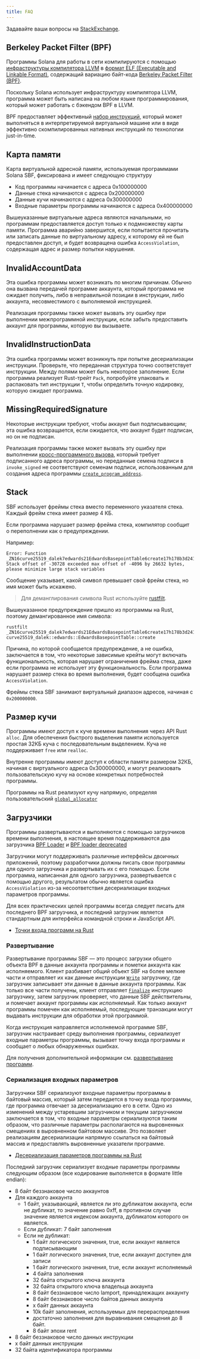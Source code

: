 ```yaml
---
title: FAQ
---
```


Задавайте ваши вопросы на
[StackExchange](https://solana.stackexchange.com/questions/ask).

## Berkeley Packet Filter (BPF)

Программы Solana для работы в сети компилируются с помощью
[инфраструктуры компилятора LLVM](https://llvm.org/) в
[формат ELF (Executable and Linkable Format)](https://en.wikipedia.org/wiki/Executable_and_Linkable_Format),
содержащий вариацию байт-кода
[Berkeley Packet Filter (BPF)](https://en.wikipedia.org/wiki/Berkeley_Packet_Filter).

Поскольку Solana использует инфраструктуру компилятора LLVM, программа может
быть написана на любом языке программирования, который может работать с бэкендом
BPF в LLVM.

BPF предоставляет эффективный
[набор инструкций](https://github.com/iovisor/bpf-docs/blob/master/eBPF.md),
который может выполняться в интерпретируемой виртуальной машине или в виде
эффективно скомпилированных нативных инструкций по технологии just-in-time.

## Карта памяти

Карта виртуальной адресной памяти, используемая программами Solana SBF,
фиксирована и имеет следующую структуру

- Код программы начинается с адреса 0x100000000
- Данные стека начинаются с адреса 0x200000000
- Данные кучи начинаются с адреса 0x300000000
- Входные параметры программы начинаются с адреса 0x400000000

Вышеуказанные виртуальные адреса являются начальными, но программам
предоставляется доступ только к подмножеству карты памяти. Программа аварийно
завершится, если попытается прочитать или записать данные по виртуальному
адресу, к которому ей не был предоставлен доступ, и будет возвращена ошибка
`AccessViolation`, содержащая адрес
и размер попытки нарушения.

## InvalidAccountData

Эта ошибка программы может возникать по многим причинам. Обычно она вызвана
передачей программе аккаунта, который программа не ожидает получить, либо в
неправильной позиции в инструкции, либо аккаунта, несовместимого с выполняемой
инструкцией.

Реализация программы также может вызвать эту ошибку при выполнении
межпрограммной инструкции, если забыть предоставить аккаунт для программы,
которую вы вызываете.

## InvalidInstructionData

Эта ошибка программы может возникнуть при попытке десериализации инструкции.
Проверьте, что переданная структура точно соответствует инструкции. Между полями
может быть некоторое заполнение. Если программа реализует Rust-трейт
`Pack`, попробуйте
упаковать и распаковать тип инструкции
`T`, чтобы определить
точную кодировку, которую ожидает программа.

## MissingRequiredSignature

Некоторые инструкции требуют, чтобы аккаунт был подписывающим; эта ошибка
возвращается, если ожидается, что аккаунт будет подписан, но он не подписан.

Реализация программы также может вызвать эту ошибку при выполнении
[кросс-программного вызова](/docs/core/cpi), который требует подписанного адреса
программы, но переданные семена подписи в
`invoke_signed` не соответствуют
семенам подписи, использованным для создания адреса программы
[`create_program_address`](/docs/core/pda#createprogramaddress).

## Stack

SBF использует фреймы стека вместо переменного указателя стека. Каждый фрейм
стека имеет размер 4 КБ.

Если программа нарушает размер фрейма стека, компилятор сообщит о переполнении
как о предупреждении.

Например:

```text
Error: Function _ZN16curve25519_dalek7edwards21EdwardsBasepointTable6create17h178b3d2411f7f082E Stack offset of -30728 exceeded max offset of -4096 by 26632 bytes, please minimize large stack variables
```

Сообщение указывает, какой символ превышает свой фрейм стека, но имя может быть
искажено.

> Для деманглирования символа Rust используйте
> [rustfilt](https://github.com/luser/rustfilt).

Вышеуказанное предупреждение пришло из программы на Rust, поэтому
демангированное имя символа:

```shell
rustfilt _ZN16curve25519_dalek7edwards21EdwardsBasepointTable6create17h178b3d2411f7f082E
curve25519_dalek::edwards::EdwardsBasepointTable::create
```

Причина, по которой сообщается предупреждение, а не ошибка, заключается в том,
что некоторые зависимые крейты могут включать функциональность, которая нарушает
ограничения фрейма стека, даже если программа не использует эту
функциональность. Если программа нарушает размер стека во время выполнения,
будет сообщена ошибка
`AccessViolation`.

Фреймы стека SBF занимают виртуальный диапазон адресов, начиная с
`0x200000000`.

## Размер кучи

Программы имеют доступ к куче времени выполнения через API Rust
`alloc`. Для обеспечения
быстрого выделения памяти используется простая 32КБ куча с последовательным
выделением. Куча не поддерживает
`free` или
`realloc`.

Внутренне программы имеют доступ к области памяти размером 32КБ, начиная с
виртуального адреса 0x300000000, и могут реализовать пользовательскую кучу на
основе конкретных потребностей программы.

Программы на Rust реализуют кучу напрямую, определяя пользовательский
[`global_allocator`](https://github.com/solana-labs/solana/blob/d9b0fc0e3eec67dfe4a97d9298b15969b2804fab/sdk/program/src/entrypoint.rs#L72)

## Загрузчики

Программы развертываются и выполняются с помощью загрузчиков времени выполнения,
в настоящее время поддерживаются два загрузчика
[BPF Loader](https://github.com/solana-labs/solana/blob/7ddf10e602d2ed87a9e3737aa8c32f1db9f909d8/sdk/program/src/bpf_loader.rs#L17)
и
[BPF loader deprecated](https://github.com/solana-labs/solana/blob/7ddf10e602d2ed87a9e3737aa8c32f1db9f909d8/sdk/program/src/bpf_loader_deprecated.rs#L14)

Загрузчики могут поддерживать различные интерфейсы двоичных приложений, поэтому
разработчики должны писать свои программы для одного загрузчика и развертывать
их с его помощью. Если программа, написанная для одного загрузчика,
развертывается с помощью другого, результатом обычно является ошибка
`AccessViolation` из-за
несоответствия десериализации входных параметров программы.

Для всех практических целей программы всегда следует писать для последнего BPF
загрузчика, и последний загрузчик является стандартным для интерфейса командной
строки и JavaScript API.

- [Точки входа программ на Rust](/docs/programs/lang-rust#program-entrypoint)

### Развертывание

Развертывание программы SBF — это процесс загрузки общего объекта BPF в данные
аккаунта программы и пометки аккаунта как исполняемого. Клиент разбивает общий
объект SBF на более мелкие части и отправляет их как данные инструкции
[`Write`](https://github.com/solana-labs/solana/blob/bc7133d7526a041d1aaee807b80922baa89b6f90/sdk/program/src/loader_instruction.rs#L13)
загрузчику, где загрузчик записывает эти данные в данные аккаунта программы. Как
только все части получены, клиент отправляет
[`Finalize`](https://github.com/solana-labs/solana/blob/bc7133d7526a041d1aaee807b80922baa89b6f90/sdk/program/src/loader_instruction.rs#L30)
инструкцию загрузчику, затем загрузчик проверяет, что данные SBF действительны,
и помечает аккаунт программы как _исполняемый_. Как только аккаунт программы
помечен как исполняемый, последующие транзакции могут выдавать инструкции для
обработки этой программой.

Когда инструкция направляется исполняемой программе SBF, загрузчик настраивает
среду выполнения программы, сериализует входные параметры программы, вызывает
точку входа программы и сообщает о любых обнаруженных ошибках.

Для получения дополнительной информации см.
[развертывание программ](/docs/programs/deploying).

### Сериализация входных параметров

Загрузчики SBF сериализуют входные параметры программы в байтовый массив,
который затем передается в точку входа программы, где программа отвечает за
десериализацию его в сети. Одно из изменений между устаревшим загрузчиком и
текущим загрузчиком заключается в том, что входные параметры сериализуются таким
образом, что различные параметры располагаются на выровненных смещениях в
выровненном байтовом массиве. Это позволяет реализациям десериализации напрямую
ссылаться на байтовый массив и предоставлять выровненные указатели программе.

- [Десериализация параметров программы на Rust](/docs/programs/lang-rust#parameter-deserialization)

Последний загрузчик сериализует входные параметры программы следующим образом
(все кодирование выполняется в формате little endian):

- 8 байт беззнаковое число аккаунтов
- Для каждого аккаунта
  - 1 байт, указывающий, является ли это дубликатом аккаунта, если не дубликат,
    то значение равно 0xff, в противном случае значение является индексом
    аккаунта, дубликатом которого он является.
  - Если дубликат: 7 байт заполнения
  - Если не дубликат:
    - 1 байт логического значения, true, если аккаунт является подписывающим
    - 1 байт логического значения, true, если аккаунт доступен для записи
    - 1 байт логического значения, true, если аккаунт исполняемый
    - 4 байта заполнения
    - 32 байта открытого ключа аккаунта
    - 32 байта открытого ключа владельца аккаунта
    - 8 байт беззнаковое число lamport, принадлежащих аккаунту
    - 8 байт беззнаковое число байтов данных аккаунта
    - x байт данных аккаунта
    - 10k байт заполнения, используемых для перераспределения
    - достаточно заполнения для выравнивания смещения до 8 байт.
    - 8 байт эпохи rent
- 8 байт беззнаковое число данных инструкции
- x байт данных инструкции
- 32 байта идентификатора программы
